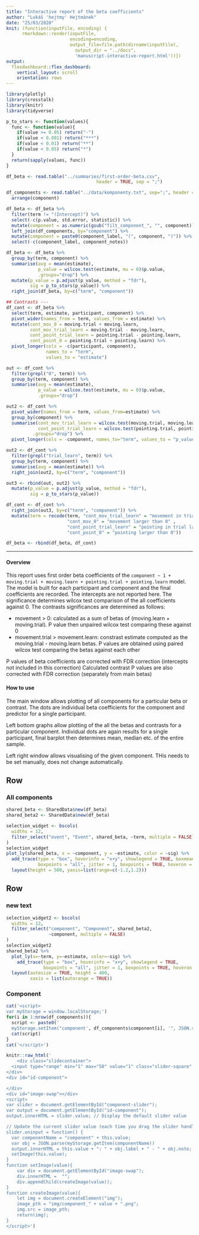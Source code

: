 ```yaml
---
title: "Interactive report of the beta coefficients"
author: "Lukáš 'hejtmy' Hejtmánek"
date: "25/03/2020"
knit: (function(inputFile, encoding) { 
      rmarkdown::render(inputFile,
                        encoding=encoding, 
                        output_file=file.path(dirname(inputFile),
                          output_dir = "../docs",
                          'manuscript-interactive-report.html'))})
output: 
  flexdashboard::flex_dashboard:
    vertical_layout: scroll
    orientation: rows
---
```

```r
library(plotly)
library(crosstalk)
library(knitr)
library(tidyverse)

p_to_stars <- function(values){
  func <- function(value){
    if(value >= 0.05) return("-")
    if(value < 0.001) return("***")
    if(value < 0.01) return("**")
    if(value < 0.05) return("*")
  }
  return(sapply(values, func))
}

df_beta <- read.table("../summaries/first-order-beta.csv",
                                  header = TRUE, sep = ";")

df_components <- read.table("../data/komponenty.txt", sep=";", header = TRUE) %>%
  arrange(component)

df_beta <- df_beta %>%
  filter(term != "(Intercept)") %>%
  select(-c(p.value, std.error, statistic)) %>%
  mutate(component = as.numeric(gsub("filt_component_", "", component))) %>%
  left_join(df_components, by="component") %>%
  mutate(component = paste0(component_label, "(", component, ")")) %>%
  select(-c(component_label, component_notes))

df_beta <- df_beta %>%
  group_by(term, component) %>%
  summarise(avg = mean(estimate), 
            p_value = wilcox.test(estimate, mu = 0)$p.value,
            .groups="drop") %>%
  mutate(p_value = p.adjust(p_value, method = "fdr"),
         sig = p_to_stars(p_value)) %>%
  right_join(df_beta, by=c("term", "component"))

## Contrasts ---
df_cont <- df_beta %>%
  select(term, estimate, participant, component) %>%
  pivot_wider(names_from = term, values_from = estimate) %>%
  mutate(cont_mov_0 = moving.trial + moving.learn,
         cont_mov_trial_learn = moving.trial - moving.learn,
         cont_point_trial_learn = pointing.trial - pointing.learn,
         cont_point_0 = pointing.trial + pointing.learn) %>%
  pivot_longer(cols = -c(participant, component),
               names_to = "term",
               values_to = "estimate")

out <- df_cont %>%
  filter(grepl("0", term)) %>%
  group_by(term, component) %>%
  summarise(avg = mean(estimate), 
            p_value = wilcox.test(estimate, mu = 0)$p.value,
            .groups="drop")

out2 <- df_cont %>%
  pivot_wider(names_from = term, values_from=estimate) %>%
  group_by(component) %>%
  summarise(cont_mov_trial_learn = wilcox.test(moving.trial, moving.learn, paired = TRUE)$p.value,
            cont_point_trial_learn = wilcox.test(pointing.trial, pointing.learn, paired = TRUE)$p.value,
          .groups="drop") %>%
  pivot_longer(cols = -component, names_to="term", values_to = "p_value")

out2 <- df_cont %>%
  filter(grepl("trial_learn", term)) %>%
  group_by(term, component) %>%
  summarise(avg = mean(estimate)) %>%
  right_join(out2, by=c("term", "component"))

out3 <- rbind(out, out2) %>%
  mutate(p_value = p.adjust(p_value, method = "fdr"),
         sig = p_to_stars(p_value))

df_cont <- df_cont %>%
  right_join(out3, by=c("term", "component")) %>%
  mutate(term = recode(term, "cont_mov_trial_learn" = "movement in trial larger than learn",
                       "cont_mov_0" = "movement larger than 0" ,
                       "cont_point_trial_learn" = "pointing in trial larger than learn",
                       "cont_point_0" = "pointing larger than 0"))

df_beta <- rbind(df_beta, df_cont)
```

-------------------------------

#### Overview
This report uses first order beta coefficients of the `component ~ 1 + moving.trial + moving.learn + pointing.trial + pointing.learn` model. The model is built for each participant and component and the final coefficients are recorded. The intercepts are not reported here. The significance determines wilcox test comparison of the all coefficients against 0. The contrasts significances are determined as follows:

- movement > 0: calculated as a sum of betas of (moving.learn + moving.trial). P value then unpaired wilcox test comparing these against 0
- movement.trial > movement.learn: constrast estimate computed as the moving.trial - moving.learn betas. P values are obtained using paired wilcox test comparing the betas against each other

P values of beta coefficients are corrected with FDR correction (intercepts not included in this correction)
Calculated contrast P values are also corrected with FDR correction (separately from main betas)

#### How to use
The main window allows plotting of all components for a particular beta or contrast. The dots are individual beta coefficients for the component and predictor for a single participant. 

Left bottom graphs allow plotting of the all the betas and contrasts for a particular component. Individual dots are again results for a single participant, final barplot then determines mean, median etc. of the entire sample.

Left right window allows visualising of the given component. THis needs to be set manually, does not change automatically.

Row {data-height=600}
---------------------------

### All components
```r
shared_beta <- SharedData$new(df_beta)
shared_beta2 <- SharedData$new(df_beta)
```

```r
selection_widget <- bscols(
  widths = 12,
  filter_select("event", "Event", shared_beta, ~term, multiple = FALSE)
)
selection_widget
plot_ly(shared_beta, x = ~component, y = ~estimate, color = ~sig) %>%
  add_trace(type = "box", hoverinfo = "x+y", showlegend = TRUE, boxmean = TRUE,
            boxpoints = "all", jitter = 1, boxpoints = TRUE, hoveron = "boxes") %>%
  layout(height = 500, yaxis=list(range=c(-1.2,1.2)))
```


Row {data-height=800}
---------------------------------
### new text

```r
selection_widget2 <- bscols(
  widths = 12,
  filter_select("component", "Component", shared_beta2, 
                ~component, multiple = FALSE)
)
selection_widget2
shared_beta2 %>%
  plot_ly(x=~term, y=~estimate, color=~sig) %>%
    add_trace(type = "box", hoverinfo = "x+y", showlegend = TRUE,
              boxpoints = "all", jitter = 1, boxpoints = TRUE, hoveron = "boxes") %>%
  layout(autosize = TRUE, height = 400,
         xaxis = list(autorange = TRUE))
```

### Component
```r
cat('<script>
var myStorage = window.localStorage;')
for(i in 1:nrow(df_components)){
  script <- paste0('
  myStorage.setItem("component', df_components$component[i], '", JSON.stringify({"label":"', df_components$component_label[i], '", "note":"', df_components$component_notes[i], '"}));')
  cat(script)
}
cat('</script>')

```


```r
knitr::raw_html('
    <div class="slidecontainer">
  <input type="range" min="1" max="58" value="1" class="slider-square" id="component-slider">
</div>
<div id="id-component">

</div>
<div id="image-swap"></div>
<script>
var slider = document.getElementById("component-slider");
var output = document.getElementById("id-component");
output.innerHTML = slider.value; // Display the default slider value

// Update the current slider value (each time you drag the slider handle)
slider.oninput = function() {
  var componentName = "component" + this.value;
  var obj = JSON.parse(myStorage.getItem(componentName))
  output.innerHTML = this.value + ": " + obj.label + " - " + obj.note;
  setImage(this.value);
}
function setImage(value){
    var div = document.getElementById("image-swap");
    div.innerHTML =  "";
    div.appendChild(createImage(value));
}
function createImage(value){
    let img = document.createElement("img"); 
    image_pth = "img/component_" + value + ".png";
	img.src = image_pth;
    return(img);
}
</script>')
```

